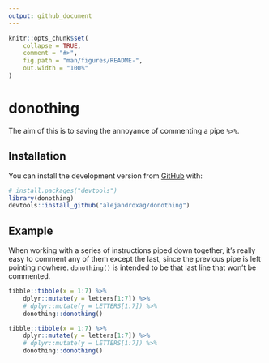 ```yaml
---
output: github_document
---
```


<!-- README.md is generated from README.Rmd. Please edit that file -->

```r
knitr::opts_chunk$set(
    collapse = TRUE,
    comment = "#>",
    fig.path = "man/figures/README-",
    out.width = "100%"
)
```

# donothing

<!-- badges: start -->
<!-- badges: end -->

The aim of this is to saving the annoyance of commenting a pipe ``%>%``.

## Installation

You can install the development version from [GitHub](https://github.com/alejandroxag) with:

``` r
# install.packages("devtools")
library(donothing)
devtools::install_github("alejandroxag/donothing")
```

## Example

When working with a series of instructions piped down together, it's really 
easy to comment any of them except the last, since the previous pipe is left
pointing nowhere. ``donothing()`` is intended to be that last line that won't be
commented.

```r
tibble::tibble(x = 1:7) %>% 
    dplyr::mutate(y = letters[1:7]) %>% 
    # dplyr::mutate(y = LETTERS[1:7]) %>% 
    donothing::donothing()

tibble::tibble(x = 1:7) %>% 
    dplyr::mutate(y = letters[1:7]) %>% 
    # dplyr::mutate(y = LETTERS[1:7]) %>% 
    donothing::donothing()
```

